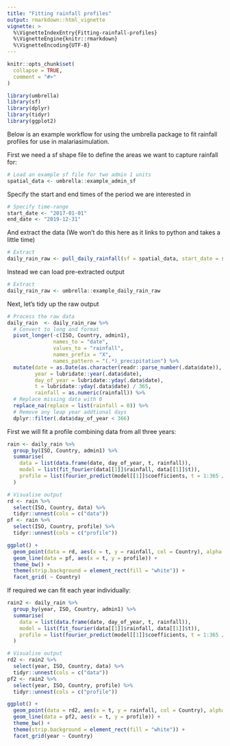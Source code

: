 ```yaml
---
title: "Fitting rainfall profiles"
output: rmarkdown::html_vignette
vignette: >
  %\VignetteIndexEntry{Fitting-rainfall-profiles}
  %\VignetteEngine{knitr::rmarkdown}
  %\VignetteEncoding{UTF-8}
---
```


```r
knitr::opts_chunk$set(
  collapse = TRUE,
  comment = "#>"
)
```

```r
library(umbrella)
library(sf)
library(dplyr)
library(tidyr)
library(ggplot2)
```

Below is an example workflow for using the umbrella package to fit rainfall profiles
for use in malariasimulation.

First we need a sf shape file to define the areas we want to capture rainfall for:

```r
# Load an example sf file for two admin 1 units
spatial_data <- umbrella::example_admin_sf
```

Specify the start and end times of the period we are interested in

```r
# Specify time-range
start_date <- "2017-01-01"
end_date <- "2019-12-31"
```

And extract the data (We won't do this here as it links to python and takes a little time)

```r
# Extract
daily_rain_raw <- pull_daily_rainfall(sf = spatial_data, start_date = start_date, end_date = end_date)
```

Instead we can load pre-extracted output

```r
# Extract
daily_rain_raw <- umbrella::example_daily_rain_raw
```



Next, let's tidy up the raw output

```r
# Process the raw data
daily_rain  <- daily_rain_raw %>%
  # Convert to long and format
  pivot_longer(-c(ISO, Country, admin1),
               names_to = "date",
               values_to = "rainfall",
               names_prefix = "X",
               names_pattern = "(.*)_precipitation") %>%
  mutate(date = as.Date(as.character(readr::parse_number(.data$date)), format = "%Y%m%d"),
         year = lubridate::year(.data$date),
         day_of_year = lubridate::yday(.data$date),
         t = lubridate::yday(.data$date) / 365,
         rainfall = as.numeric(rainfall)) %>%
  # Replace missing data with 0
  replace_na(replace = list(rainfall = 0)) %>%
  # Remove any leap year addtional days
  dplyr::filter(.data$day_of_year < 366)
```

First we will fit a profile combining data from all three years:

```r
rain <- daily_rain %>%
  group_by(ISO, Country, admin1) %>%
  summarise(
    data = list(data.frame(date, day_of_year, t, rainfall)),
    model = list(fit_fourier(data[[1]]$rainfall, data[[1]]$t)),
    profile = list(fourier_predict(model[[1]]$coefficients, t = 1:365 / 365, floor = model[[1]]$floor))
  )

# Visualise output
rd <- rain %>%
  select(ISO, Country, data) %>%
  tidyr::unnest(cols = c("data"))
pf <- rain %>%
  select(ISO, Country, profile) %>%
  tidyr::unnest(cols = c("profile"))

ggplot() +
  geom_point(data = rd, aes(x = t, y = rainfall, col = Country), alpha = 1, size = 0.1) +
  geom_line(data = pf, aes(x = t, y = profile)) +
  theme_bw() +
  theme(strip.background = element_rect(fill = "white")) +
  facet_grid( ~ Country)
```

If required we can fit each year individually:

```r
rain2 <- daily_rain %>%
  group_by(year, ISO, Country, admin1) %>%
  summarise(
    data = list(data.frame(date, day_of_year, t, rainfall)),
    model = list(fit_fourier(data[[1]]$rainfall, data[[1]]$t)),
    profile = list(fourier_predict(model[[1]]$coefficients, t = 1:365 / 365, floor = model[[1]]$floor))
  )

# Visualise output
rd2 <- rain2 %>%
  select(year, ISO, Country, data) %>%
  tidyr::unnest(cols = c("data"))
pf2 <- rain2 %>%
  select(year, ISO, Country, profile) %>%
  tidyr::unnest(cols = c("profile"))

ggplot() +
  geom_point(data = rd2, aes(x = t, y = rainfall, col = Country), alpha = 1, size = 0.1) +
  geom_line(data = pf2, aes(x = t, y = profile)) +
  theme_bw() +
  theme(strip.background = element_rect(fill = "white")) +
  facet_grid(year ~ Country)

```
